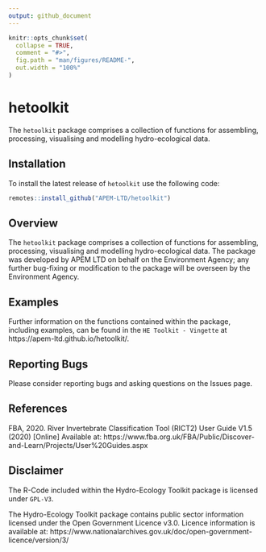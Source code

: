 ```yaml
---
output: github_document
---
```


<!-- README.md is generated from README.Rmd. Please edit that file -->

```r
knitr::opts_chunk$set(
  collapse = TRUE,
  comment = "#>",
  fig.path = "man/figures/README-",
  out.width = "100%"
)
```

# hetoolkit

<!-- badges: start -->
<!-- badges: end -->

The `hetoolkit` package comprises a collection of functions for assembling, processing, visualising and modelling hydro-ecological data.  

## Installation

To install the latest release of `hetoolkit` use the following code:

``` r
remotes::install_github("APEM-LTD/hetoolkit")

```

## Overview

The `hetoolkit` package comprises a collection of functions for assembling, processing, visualising and modelling hydro-ecological data.  The package was developed by APEM LTD on behalf on the Environment Agency; any further bug-fixing or modification to the package will be overseen by the Environment Agency.

## Examples

Further information on the functions contained within the package, including examples, can be found in the `HE Toolkit - Vingette` at https://apem-ltd.github.io/hetoolkit/.

## Reporting Bugs

Please consider reporting bugs and asking questions on the Issues page.


## References

FBA, 2020. River Invertebrate Classification Tool (RICT2) User Guide V1.5 (2020) [Online] Available at: https://www.fba.org.uk/FBA/Public/Discover-and-Learn/Projects/User%20Guides.aspx


## Disclaimer

The R-Code included within the Hydro-Ecology Toolkit package is licensed under `GPL-V3`.

The Hydro-Ecology Toolkit package contains public sector information licensed under the Open Government Licence v3.0.  Licence information is available at: https://www.nationalarchives.gov.uk/doc/open-government-licence/version/3/ 

